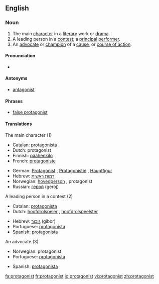 ==English==

===Noun===
{{Wikipedia}}
{{en-noun}}

# The main [[character]] in a [[literary]] work or [[drama]].
# A leading person in a [[contest]]; a [[principal]] [[performer]].
# An [[advocate]] or [[champion]] of a [[cause]], or [[course of action]].

====Pronunciation====
*{{audio|en-us-protagonist.ogg|Audio (US)}}


====Antonyms====
*[[antagonist]]
====Phrases====
*[[false protagonist]]

====Translations====
;The main character (1)
{{top}}
*Catalan: [[protagonista]] {{mf}}
*Dutch: protagonist {{mf}}
*Finnish: [[päähenkilö]]
*French: [[protagoniste]]
{{mid}}
*German: [[Protagonist]] {{m}}, [[Protagonistin]] {{f}}, [[Hauptfigur]] {{f}}
*Hebrew: [[דמות ראשית]]
*Norwegian: [[hovedperson]] {{m}}, protagonist {{m}}
*Russian: [[герой]] (gerój) {{m}}
{{bottom}}

;A leading person in a contest (2)
{{top}}
*Catalan: [[protagonista]] {{mf}}
*Dutch: [[hoofdrolspeler]] {{m}}, [[hoofdrolspeelster]] {{f}}
{{mid}}
*Hebrew: [[גיבור]] (gibor) {{m}}
*Portuguese: [[protagonista]] {{mf}}
*Spanish: [[protagonista]] {{mf}}
{{bottom}}	

;An advocate (3)
{{top}}
*Norwegian: protagonist {{m}}
*Portuguese: [[protagonista]] {{mf}}
{{mid}}
*Spanish: [[protagonista]] {{mf}}
{{bottom}}

[[fa:protagonist]]
[[fr:protagonist]]
[[io:protagonist]]
[[vi:protagonist]]
[[zh:protagonist]]